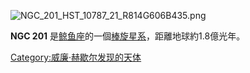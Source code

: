 [[File:NGC_201_HST_10787_21_R814G606B435.png|thumb]]
{{NGCInfoBox|NGCID=NGC 201|發現者=弗里德里希·威廉·赫歇爾|發現日期=1790年12月28日|其他編號=UGC 419, MCG 0-2-115,ZWG 383.59|曆元=J2000.0|赤經=39分34.9秒|赤緯=0°51'37"|星座=鲸鱼座|星體=星系|星等=12.9|表面亮度=|藍等=13.6}}

'''NGC 201''' 是[[鲸鱼座|鲸鱼座]]的一個[[棒旋星系|棒旋星系]]，距離地球約1.8億光年。

{{NGCReference|201}}
{{Catalogs|NGC=201}}

{{Galaxy-stub}}

[[Category:威廉·赫歇尔发现的天体|Category:威廉·赫歇尔发现的天体]]